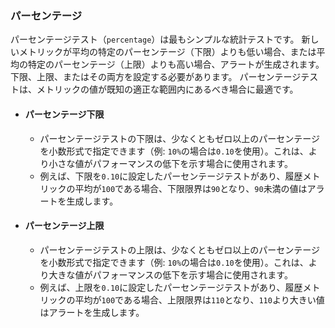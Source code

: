 ### パーセンテージ

パーセンテージテスト（`percentage`）は最もシンプルな統計テストです。 新しいメトリックが平均の特定のパーセンテージ（下限）よりも低い場合、または平均の特定のパーセンテージ（上限）よりも高い場合、アラートが生成されます。 下限、上限、またはその両方を設定する必要があります。 パーセンテージテストは、メトリックの値が既知の適正な範囲内にあるべき場合に最適です。

- #### パーセンテージ下限
  - パーセンテージテストの下限は、少なくともゼロ以上のパーセンテージを小数形式で指定できます（例: `10%`の場合は`0.10`を使用）。これは、より小さな値がパフォーマンスの低下を示す場合に使用されます。
  - 例えば、下限を`0.10`に設定したパーセンテージテストがあり、履歴メトリックの平均が`100`である場合、下限限界は`90`となり、`90`未満の値はアラートを生成します。
- #### パーセンテージ上限
  - パーセンテージテストの上限は、少なくともゼロ以上のパーセンテージを小数形式で指定できます（例: `10%`の場合は`0.10`を使用）。これは、より大きな値がパフォーマンスの低下を示す場合に使用されます。
  - 例えば、上限を`0.10`に設定したパーセンテージテストがあり、履歴メトリックの平均が`100`である場合、上限限界は`110`となり、`110`より大きい値はアラートを生成します。